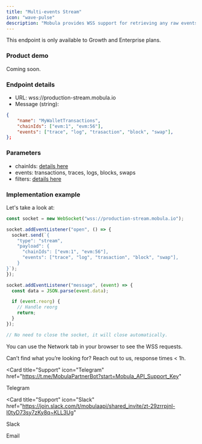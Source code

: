 ```yaml
---
title: "Multi-events Stream"
icon: "wave-pulse"
description: "Mobula provides WSS support for retrieving any raw events and curated events (i.e. Swaps, Liquidity)."
---
```


<Tip> This endpoint is only available to Growth and Enterprise plans. </Tip>

### Product demo

Coming soon.

### Endpoint details

- URL: wss://production-stream.mobula.io
- Message (string):

```json
{
    "name": "MyWalletTransactions",
    "chainIds": ["evm:1", "evm:56"],
    "events": ["trace", "log", "trasaction", "block", "swap"],
};
```

### Parameters

- chainIds: [details here](/blockchains/intro-blockchains)
- events: transactions, traces, logs, blocks, swaps
- filters: [details here](/indexing-stream/stream/filters)

### Implementation example

Let's take a look at:

```typescript
const socket = new WebSocket("wss://production-stream.mobula.io");

socket.addEventListener("open", () => {
  socket.send(`{
    "type": "stream",
    "payload": {
      "chainIds": ["evm:1", "evm:56"],
      "events": ["trace", "log", "trasaction", "block", "swap"],
    }
}`);
});

socket.addEventListener("message", (event) => {
  const data = JSON.parse(event.data);

  if (event.reorg) {
    // Handle reorg
    return;
  }
});

// No need to close the socket, it will close automatically.
```

<Tip>You can use the Network tab in your browser to see the WSS requests. </Tip>

Can’t find what you’re looking for? Reach out to us, response times < 1h.

<CardGroup>

<Card
  title="Support"
  icon="Telegram"
  href="https://t.me/MobulaPartnerBot?start=Mobula_API_Support_Key"
>
  Telegram
</Card>

<Card
  title="Support"
  icon="Slack"
  href="https://join.slack.com/t/mobulaapi/shared_invite/zt-29zrrpjnl-I0tyD73sy7zKy8q~KLL3Ug"
>
  Slack
</Card>

<Card title="Need help?" icon="envelope" href="mailto:contact@mobulalabs.org">
  Email
</Card>

</CardGroup>
